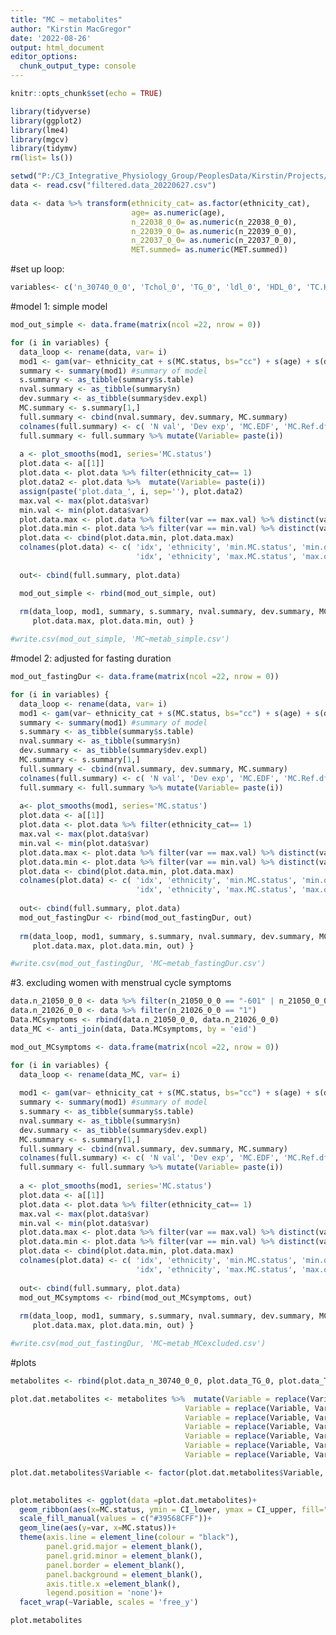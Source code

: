 ```yaml
---
title: "MC ~ metabolites"
author: "Kirstin MacGregor"
date: '2022-08-26'
output: html_document
editor_options: 
  chunk_output_type: console
---
```


```r
knitr::opts_chunk$set(echo = TRUE)

library(tidyverse)
library(ggplot2)
library(lme4)
library(mgcv)
library(tidymv)
rm(list= ls())
```


```r
setwd("P:/C3_Integrative_Physiology_Group/PeoplesData/Kirstin/Projects/UoS/MC and metabolites_BioBank/Analysis/data/filtered")
data <- read.csv("filtered.data_20220627.csv")

data <- data %>% transform(ethnicity_cat= as.factor(ethnicity_cat),
                           age= as.numeric(age),
                           n_22038_0_0= as.numeric(n_22038_0_0),
                           n_22039_0_0= as.numeric(n_22039_0_0),
                           n_22037_0_0= as.numeric(n_22037_0_0),
                           MET.summed= as.numeric(MET.summed))
```

#set up loop:
```R
variables<- c('n_30740_0_0', 'Tchol_0', 'TG_0', 'ldl_0', 'HDL_0', 'TC.HDL', 'tyG.index2', 'weight_kg', 'height', 'bmi', 'bodyfat_kg', 'bodyfatfreemass', 'SMusclemasspct_c', 'bodyfat_p', 'n_30800_0_0', 'n_30770_0_0', 'CRP_0', 'n_22038_0_0', 'HbA1c_0', 'n_22039_0_0', 'n_22037_0_0', 'MET.summed', 'handgripkg', 'Fitness_METs_c')
```

#model 1: simple model
```r
mod_out_simple <- data.frame(matrix(ncol =22, nrow = 0))

for (i in variables) {
  data_loop <- rename(data, var= i)
  mod1 <- gam(var~ ethnicity_cat + s(MC.status, bs="cc") + s(age) + s(deprivationindex), data=data_loop)
  summary <- summary(mod1) #summary of model
  s.summary <- as_tibble(summary$s.table)
  nval.summary <- as_tibble(summary$n)
  dev.summary <- as_tibble(summary$dev.expl)
  MC.summary <- s.summary[1,]
  full.summary <- cbind(nval.summary, dev.summary, MC.summary)
  colnames(full.summary) <- c( 'N val', 'Dev exp', 'MC.EDF', 'MC.Ref.df', 'MC.F', 'MC.pval')
  full.summary <- full.summary %>% mutate(Variable= paste(i))
  
  a <- plot_smooths(mod1, series='MC.status')
  plot.data <- a[[1]]
  plot.data <- plot.data %>% filter(ethnicity_cat== 1)
  plot.data2 <- plot.data %>%  mutate(Variable= paste(i))
  assign(paste('plot.data_', i, sep=''), plot.data2)
  max.val <- max(plot.data$var)
  min.val <- min(plot.data$var)
  plot.data.max <- plot.data %>% filter(var == max.val) %>% distinct(var, .keep_all= TRUE)
  plot.data.min <- plot.data %>% filter(var == min.val) %>% distinct(var, .keep_all= TRUE)
  plot.data <- cbind(plot.data.min, plot.data.max)
  colnames(plot.data) <- c( 'idx', 'ethnicity', 'min.MC.status', 'min.outcomevar', 'min.SE', 'min.CI_upper', 'min.CI_lower',
                            'idx', 'ethnicity', 'max.MC.status', 'max.outcomevar', 'max.SE', 'max.CI_upper', 'max.CI_upper')
  
  out<- cbind(full.summary, plot.data)

  mod_out_simple <- rbind(mod_out_simple, out)
  
  rm(data_loop, mod1, summary, s.summary, nval.summary, dev.summary, MC.summary, full.summary, a, plot.data, max.val, min.val,
     plot.data.max, plot.data.min, out) }

#write.csv(mod_out_simple, 'MC~metab_simple.csv')
```


#model 2: adjusted for fasting duration
```r
mod_out_fastingDur <- data.frame(matrix(ncol =22, nrow = 0))

for (i in variables) {
  data_loop <- rename(data, var= i)
  mod1 <- gam(var~ ethnicity_cat + s(MC.status, bs="cc") + s(age) + s(deprivationindex) + s(n_74_0_0), data=data_loop)
  summary <- summary(mod1) #summary of model
  s.summary <- as_tibble(summary$s.table)
  nval.summary <- as_tibble(summary$n)
  dev.summary <- as_tibble(summary$dev.expl)
  MC.summary <- s.summary[1,]
  full.summary <- cbind(nval.summary, dev.summary, MC.summary)
  colnames(full.summary) <- c( 'N val', 'Dev exp', 'MC.EDF', 'MC.Ref.df', 'MC.F', 'MC.pval')
  full.summary <- full.summary %>% mutate(Variable= paste(i))
  
  a<- plot_smooths(mod1, series='MC.status')
  plot.data <- a[[1]]
  plot.data <- plot.data %>% filter(ethnicity_cat== 1)
  max.val <- max(plot.data$var)
  min.val <- min(plot.data$var)
  plot.data.max <- plot.data %>% filter(var == max.val) %>% distinct(var, .keep_all= TRUE)
  plot.data.min <- plot.data %>% filter(var == min.val) %>% distinct(var, .keep_all= TRUE)
  plot.data <- cbind(plot.data.min, plot.data.max)
  colnames(plot.data) <- c( 'idx', 'ethnicity', 'min.MC.status', 'min.outcomevar', 'min.SE', 'min.CI_upper', 'min.CI_lower',
                            'idx', 'ethnicity', 'max.MC.status', 'max.outcomevar', 'max.SE', 'max.CI_upper', 'max.CI_upper')
  
  out<- cbind(full.summary, plot.data)
  mod_out_fastingDur <- rbind(mod_out_fastingDur, out)
  
  rm(data_loop, mod1, summary, s.summary, nval.summary, dev.summary, MC.summary, full.summary, a, plot.data, max.val, min.val, 
     plot.data.max, plot.data.min, out) }

#write.csv(mod_out_fastingDur, 'MC~metab_fastingDur.csv')
```

#3. excluding women with menstrual cycle symptoms
```r
data.n_21050_0_0 <- data %>% filter(n_21050_0_0 == "-601" | n_21050_0_0 == "-602")
data.n_21026_0_0 <- data %>% filter(n_21026_0_0 == "1")
Data.MCsymptoms <- rbind(data.n_21050_0_0, data.n_21026_0_0)
data_MC <- anti_join(data, Data.MCsymptoms, by = 'eid')

mod_out_MCsymptoms <- data.frame(matrix(ncol =22, nrow = 0))

for (i in variables) {
  data_loop <- rename(data_MC, var= i)
  
  mod1 <- gam(var~ ethnicity_cat + s(MC.status, bs="cc") + s(age) + s(deprivationindex), data=data_loop)
  summary <- summary(mod1) #summary of model
  s.summary <- as_tibble(summary$s.table)
  nval.summary <- as_tibble(summary$n)
  dev.summary <- as_tibble(summary$dev.expl)
  MC.summary <- s.summary[1,]
  full.summary <- cbind(nval.summary, dev.summary, MC.summary)
  colnames(full.summary) <- c( 'N val', 'Dev exp', 'MC.EDF', 'MC.Ref.df', 'MC.F', 'MC.pval')
  full.summary <- full.summary %>% mutate(Variable= paste(i))
  
  a <- plot_smooths(mod1, series='MC.status')
  plot.data <- a[[1]]
  plot.data <- plot.data %>% filter(ethnicity_cat== 1)
  max.val <- max(plot.data$var)
  min.val <- min(plot.data$var)
  plot.data.max <- plot.data %>% filter(var == max.val) %>% distinct(var, .keep_all= TRUE)
  plot.data.min <- plot.data %>% filter(var == min.val) %>% distinct(var, .keep_all= TRUE)
  plot.data <- cbind(plot.data.min, plot.data.max)
  colnames(plot.data) <- c( 'idx', 'ethnicity', 'min.MC.status', 'min.outcomevar', 'min.SE', 'min.CI_upper', 'min.CI_lower',
                            'idx', 'ethnicity', 'max.MC.status', 'max.outcomevar', 'max.SE', 'max.CI_upper', 'max.CI_upper')
  
  out<- cbind(full.summary, plot.data)
  mod_out_MCsymptoms <- rbind(mod_out_MCsymptoms, out)
  
  rm(data_loop, mod1, summary, s.summary, nval.summary, dev.summary, MC.summary, full.summary, a, plot.data, max.val, min.val,
     plot.data.max, plot.data.min, out) }

#write.csv(mod_out_fastingDur, 'MC~metab_MCexcluded.csv')
```


#plots
``` r
metabolites <- rbind(plot.data_n_30740_0_0, plot.data_TG_0, plot.data_TG_0, plot.data_TC.HDL, plot.data_ldl_0, plot.data_HDL_0, plot.data_tyG.index2)

plot.dat.metabolites <- metabolites %>%  mutate(Variable = replace(Variable, Variable=="n_30740_0_0", "Glucose"),
                                       Variable = replace(Variable, Variable=="Tchol_0", "Total cholesterol"),
                                       Variable = replace(Variable, Variable=="TG_0", "Triglcyeride"),
                                       Variable = replace(Variable, Variable=="ldl_0", "LDL"),
                                       Variable = replace(Variable, Variable=="HDL_0", "HDL"),
                                       Variable = replace(Variable, Variable=="TC.HDL", "Total:HDL cholesterol"),
                                       Variable = replace(Variable, Variable=="tyG.index2", "TyG index"))

plot.dat.metabolites$Variable <- factor(plot.dat.metabolites$Variable, levels= c("Glucose", "Triglcyeride", "TyG index", "Total cholesterol", "LDL", "HDL",
                                                                                 "Total:HDL cholesterol"))

plot.metabolites <- ggplot(data =plot.dat.metabolites)+
  geom_ribbon(aes(x=MC.status, ymin = CI_lower, ymax = CI_upper, fill="#39568CFF"),alpha = 0.5)+
  scale_fill_manual(values = c("#39568CFF"))+
  geom_line(aes(y=var, x=MC.status))+
  theme(axis.line = element_line(colour = "black"),
        panel.grid.major = element_blank(),
        panel.grid.minor = element_blank(),
        panel.border = element_blank(),
        panel.background = element_blank(),
        axis.title.x =element_blank(),
        legend.position = 'none')+
  facet_wrap(~Variable, scales = 'free_y')

plot.metabolites

```
